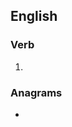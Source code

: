 ==English==

===Verb===
{{head|en|verb form}}

# {{present participle of|constipate|lang=en|nocat=1}}

===Anagrams===
* {{anagrams|en|a=acgiinnopstt|pointcasting}}